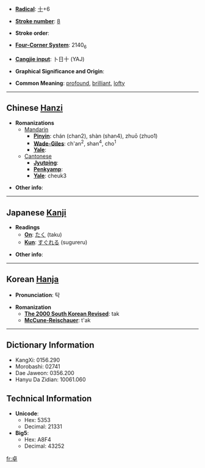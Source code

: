 * '''[[Wiktionary:Chinese radical index| Radical]]''': [[Wiktionary:Chinese radical index 十|十]]+6

* '''[[Wiktionary:Chinese total strokes index|Stroke number]]''': [[Wiktionary:Chinese total strokes index 8|8]]

* '''Stroke order''': 

* '''[[Wiktionary:Chinese four corner index|Four-Corner System]]''': 2140<sub>6</sub>

* '''[[Wiktionary:Chinese Cangjie index|Cangjie input]]''': 卜日十 (YAJ)

* '''Graphical Significance and Origin''': 

* '''Common Meaning''': [[profound]], [[brilliant]], [[lofty]]

----

== Chinese [[Hanzi]] ==

* '''Romanizations'''
** [[Mandarin]]
*** '''[[Pinyin]]''': chán (chan2), shàn (shan4), zhuō (zhuo1)
*** '''[[Wade-Giles]]''': ch'an<sup>2</sup>, shan<sup>4</sup>, cho<sup>1</sup>
*** '''[[Yale]]''': 
**[[Cantonese]]
***'''[[Jyutping]]''':
***'''[[Penkyamp]]''': 
***'''[[Yale]]''': cheuk3

* '''Other info''': 

----

== Japanese [[Kanji]] ==

* '''Readings'''
** '''[[On]]''': [[たく]] (taku)
** '''[[Kun]]''': [[すぐれる]] (sugureru)

* '''Other info''':  

----

== Korean [[Hanja]] ==

* '''Pronunciation''': 탁

* '''Romanization'''
** '''[[The 2000 South Korean Revised Romanization|The 2000 South Korean Revised]]''': tak
** '''[[McCune-Reischauer]]''': t'ak

----

== Dictionary Information ==

* KangXi: 0156.290
* Morobashi: 02741
* Dae Jaweon: 0356.200
* Hanyu Da Zidian: 10061.060

== Technical Information ==

* '''Unicode''':
** Hex: 5353
** Decimal: 21331
* '''Big5''':
** Hex: A8F4
** Decimal: 43252

[[fr:卓]]